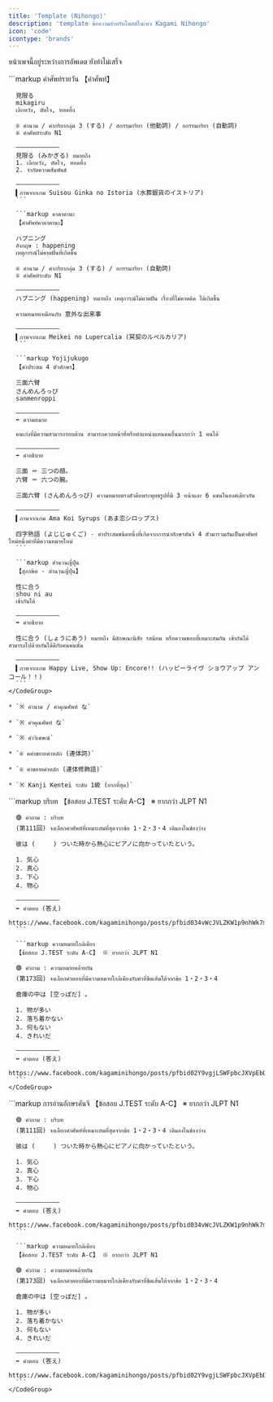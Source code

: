 ```yaml
---
title: 'Template (Nihongo)'
description: 'template ข้อความสำหรับโพสต์ในเพจ Kagami Nihongo'
icon: 'code'
icontype: 'brands'
---
```


<Note>หน้าเพจนี้อยู่ระหว่างการอัพเดต ยังทำไม่เสร็จ</Note>

<AccordionGroup>
  <Accordion title="คำศัพท์ภาษาญี่ปุ่น">
    <CodeGroup>
      ```markup คำศัพท์รายวัน
      【คำศัพท์】

      見限る
      mikagiru
      เลิกหวัง, ตัดใจ, ทอดทิ้ง

      ※ คำนาม / คำกริยากลุ่ม 3 (する) / สกรรมกริยา (他動詞) / อกรรมกริยา (自動詞)
      ※ คำศัพท์ระดับ N1

      ————————————
      見限る (みかぎる) หมายถึง
      1. เลิกหวัง, ตัดใจ, ทอดทิ้ง
      2. จำกัดความสัมพันธ์

      ————————————
      ▍ภาพจากเกม Suisou Ginka no Istoria (水葬銀貨のイストリア)
      ```

      ```markup คาตาคานะ
      【คำศัพท์คาตาคานะ】

      ハプニング
      อังกฤษ : happening
      เหตุการณ์ไม่คาดฝันที่เกิดขึ้น

      ※ คำนาม / คำกริยากลุ่ม 3 (する) / อกรรมกริยา (自動詞)
      ※ คำศัพท์ระดับ N1

      ————————————
      ハプニング (happening) หมายถึง เหตุการณ์ไม่คาดฝัน เรื่องที่ไม่คาดคิด ได้เกิดขึ้น

      ความหมายเหมือนกับ 意外な出来事

      ————————————
      ▍ภาพจากเกม Meikei no Lupercalia (冥契のルペルカリア)
      ```

      ```markup Yojijukugo
      【คำประสม 4 ตัวอักษร】

      三面六臂
      さんめんろっぴ
      sanmenroppi

      ————————————
      ➡️ ความหมาย

      คนเก่งที่มีความสามารถรอบด้าน สามารถควบหน้าที่หรือตำแหน่งแทนคนอื่นมากกว่า 1 คนได้

      ————————————
      ➡️ คำอธิบาย

      三面 ＝ 三つの顔。
      六臂 ＝ 六つの腕。

      三面六臂 (さんめんろっぴ) ความหมายตรงตัวคือพระพุทธรูปที่มี 3 หน้าและ 6 แขนในองค์เดียวกัน

      ————————————
      ▍ภาพจากเกม Ama Koi Syrups (あま恋シロップス)

      四字熟語 (よじじゅくご) - คำประสมชนิดหนึ่งที่เกิดจากการนำอักษรคันจิ 4 ตัวมารวมกันเป็นคำศัพท์ใหม่หนึ่งคำที่มีความหมายใหม่
      ```

      ```markup สำนวนญี่ปุ่น
      【สุภาษิต - สำนวนญี่ปุ่น】

      性に合う
      shou ni au
      เข้ากันได้

      ————————————
      ➡️ คำอธิบาย

      性に合う (しょうにあう) หมายถึง มีลักษณะนิสัย รสนิยม หรือความชอบที่เหมาะสมกัน เข้ากันได้ สามารถไปด้วยกันได้ดีกับคนคนนั้น

      ————————————
      ▍ภาพจากเกม Happy Live, Show Up: Encore!! (ハッピーライヴ ショウアップ アンコール！！)
      ```
    </CodeGroup>

    * `※ คำนาม / คำคุณศัพท์ な`

    * `※ คำคุณศัพท์ な`

    * `※ คำวิเศษณ์`

    * `※ คคำขยายคำหลัก (連体詞)`

    * `※ คำขยายคำหลัก (連体修飾語)`

    * `※ Kanji Kentei ระดับ 1級 (ยากที่สุด)`
  </Accordion>

  <Accordion title="ข้อสอบ J.TEST">
    <CodeGroup>
      ```markup บริบท
      【ข้อสอบ J.TEST ระดับ A-C】 ※ ยากกว่า JLPT N1

      🟣 คำถาม : บริบท
      (第111回) จงเลือกคำศัพท์ที่เหมาะสมที่สุดจากข้อ 1・2・3・4 เติมลงในช่องว่าง

      彼は (　　　) ついた時から熱心にピアノに向かっていたという。

      1. 気心
      2. 真心
      3. 下心
      4. 物心

      ————————————
      ➡️ คำตอบ (答え)
      https://www.facebook.com/kagaminihongo/posts/pfbid034vWcJVLZKW1p9nhWk7mPwpcMGvAwwm88ZNX9hpQM5GosE23UueLjpAJTc4XJjjKml
      ```

      ```markup ความหมายใกล้เคียง
      【ข้อสอบ J.TEST ระดับ A-C】 ※ ยากกว่า JLPT N1

      🟣 คำถาม : ความหมายคล้ายกัน
      (第173回) จงเลือกคำตอบที่มีความหมายใกล้เคียงกับคำที่ขีดเส้นใต้จากข้อ 1・2・3・4

      倉庫の中は [空っぽだ] 。

      1. 物が多い
      2. 落ち着かない
      3. 何もない
      4. きれいだ

      ————————————
      ➡️ คำตอบ (答え)
      https://www.facebook.com/kagaminihongo/posts/pfbid02Y9vgjLSWFpbcJXVpEbDWyUm1hmBeXNmfziz8wbDrmw1jcdA8YokbUSzy4hYFv5AGl
      ```
    </CodeGroup>
  </Accordion>

  <Accordion title="ข้อสอบ JLPT N1" defaultOpen="false">
    <CodeGroup>
      ```markup การอ่านอักษรคันจิ
      【ข้อสอบ J.TEST ระดับ A-C】 ※ ยากกว่า JLPT N1

      🟣 คำถาม : บริบท
      (第111回) จงเลือกคำศัพท์ที่เหมาะสมที่สุดจากข้อ 1・2・3・4 เติมลงในช่องว่าง

      彼は (　　　) ついた時から熱心にピアノに向かっていたという。

      1. 気心
      2. 真心
      3. 下心
      4. 物心

      ————————————
      ➡️ คำตอบ (答え)
      https://www.facebook.com/kagaminihongo/posts/pfbid034vWcJVLZKW1p9nhWk7mPwpcMGvAwwm88ZNX9hpQM5GosE23UueLjpAJTc4XJjjKml
      ```

      ```markup ความหมายใกล้เคียง
      【ข้อสอบ J.TEST ระดับ A-C】 ※ ยากกว่า JLPT N1

      🟣 คำถาม : ความหมายคล้ายกัน
      (第173回) จงเลือกคำตอบที่มีความหมายใกล้เคียงกับคำที่ขีดเส้นใต้จากข้อ 1・2・3・4

      倉庫の中は [空っぽだ] 。

      1. 物が多い
      2. 落ち着かない
      3. 何もない
      4. きれいだ

      ————————————
      ➡️ คำตอบ (答え)
      https://www.facebook.com/kagaminihongo/posts/pfbid02Y9vgjLSWFpbcJXVpEbDWyUm1hmBeXNmfziz8wbDrmw1jcdA8YokbUSzy4hYFv5AGl
      ```
    </CodeGroup>
  </Accordion>
</AccordionGroup>